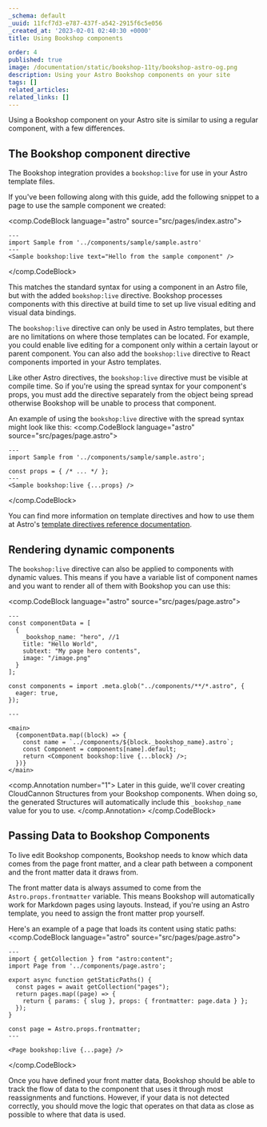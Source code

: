 ```yaml
---
_schema: default
_uuid: 11fcf7d3-e787-437f-a542-2915f6c5e056
_created_at: '2023-02-01 02:40:30 +0000'
title: Using Bookshop components

order: 4
published: true
image: /documentation/static/bookshop-11ty/bookshop-astro-og.png
description: Using your Astro Bookshop components on your site
tags: []
related_articles:
related_links: []
---
```

Using a Bookshop component on your Astro site is similar to using a regular component, with a few differences.

## The Bookshop component directive

The Bookshop integration provides a `bookshop:live` for use in your Astro template files.

If you've been following along with this guide, add the following snippet to a page to use the sample component we created:

<comp.CodeBlock language="astro" source="src/pages/index.astro">
```
---
import Sample from '../components/sample/sample.astro'
---
<Sample bookshop:live text="Hello from the sample component" />
```
</comp.CodeBlock>

This matches the standard syntax for using a component in an Astro file, but with the added `bookshop:live` directive. Bookshop processes components with this directive at build time to set up live visual editing and visual data bindings.

The `bookshop:live` directive can only be used in Astro templates, but there are no limitations on where those templates can be located. For example, you could enable live editing for a component only within a certain layout or parent component. You can also add the `bookshop:live` directive to React components imported in your Astro templates. 

Like other Astro directives, the `bookshop:live` directive must be visible at compile time. So if you're using the spread syntax for your component's props, you must add the directive separately from the object being spread otherwise Bookshop will be unable to process that component.

An example of using the `bookshop:live` directive with the spread syntax might look like this:
<comp.CodeBlock language="astro" source="src/pages/page.astro">
```
---
import Sample from '../components/sample/sample.astro';

const props = { /* ... */ };
---
<Sample bookshop:live {...props} />
```
</comp.CodeBlock>

You can find more information on template directives and how to use them at Astro's [template directives reference documentation](https://docs.astro.build/en/reference/directives-reference).

## Rendering dynamic components

The `bookshop:live` directive can also be applied to components with dynamic values. This means if you have a variable list of component names and you want to render all of them with Bookshop you can use this:

<comp.CodeBlock language="astro" source="src/pages/page.astro">
```
---
const componentData = [
  {
    _bookshop_name: "hero", //1
    title: "Hello World",
    subtext: "My page hero contents",
    image: "/image.png"
  }
];

const components = import .meta.glob("../components/**/*.astro", {
  eager: true,
});

---

<main>
  {componentData.map((block) => {
    const name = `../components/${block._bookshop_name}.astro`;
    const Component = components[name].default;
    return <Component bookshop:live {...block} />;
  })}
</main>

```
<comp.Annotation number="1">
  Later in this guide, we'll cover creating CloudCannon Structures from your Bookshop components.
  When doing so, the generated Structures will automatically include this `_bookshop_name` value for you to use.
</comp.Annotation>
</comp.CodeBlock>

## Passing Data to Bookshop Components

To live edit Bookshop components, Bookshop needs to know which data comes from the page front matter,
and a clear path between a component and the front matter data it draws from.

The front matter data is always assumed to come from the `Astro.props.frontmatter` variable. This means Bookshop
will automatically work for Markdown pages using layouts. Instead, if you're using an Astro template, you
need to assign the front matter prop yourself.

Here's an example of a page that loads its content using static paths:
<comp.CodeBlock language="astro" source="src/pages/page.astro">
```
---
import { getCollection } from "astro:content";
import Page from '../components/page.astro';

export async function getStaticPaths() {
  const pages = await getCollection("pages");
  return pages.map((page) => {
    return { params: { slug }, props: { frontmatter: page.data } };
  });
}

const page = Astro.props.frontmatter;
---

<Page bookshop:live {...page} />

```
</comp.CodeBlock>

Once you have defined your front matter data, Bookshop should be able to track the flow of data to the component that uses it through most reassignments and functions. However, if your data is not detected correctly, you should move the logic that operates on that data as close as possible to where that data is used.